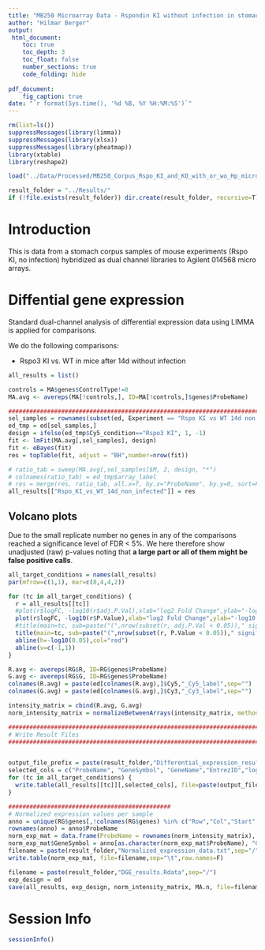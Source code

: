 ```yaml
---
title: "MB250 Microarray Data - Rspondin KI without infection in stomach corpus - DGE Reanalysis with LIMMA"
author: "Hilmar Berger"
output: 
 html_document:
    toc: true
    toc_depth: 3
    toc_float: false
    number_sections: true
    code_folding: hide
    
pdf_document:
    fig_caption: true
date: "`r format(Sys.time(), '%d %B, %Y %H:%M:%S')`"
---
```


```r
rm(list=ls())
suppressMessages(library(limma))
suppressMessages(library(xlsx))
suppressMessages(library(pheatmap))
library(xtable)
library(reshape2)

load("../Data/Processed/MB250_Corpus_Rspo_KI_and_KO_with_or_wo_Hp_micro_array_preprocessed_data.Rdata")

result_folder = "../Results/"
if (!file.exists(result_folder)) dir.create(result_folder, recursive=T)
```

# Introduction

This is data from a stomach corpus samples of mouse experiments (Rspo KI, no infection) hybridized as dual channel libraries to Agilent 014568 micro arrays. 


# Diffential gene expression

Standard dual-channel analysis of differential expression data using LIMMA is applied for comparisons. 

We do the following comparisons: 

  - Rspo3 KI vs. WT in mice after 14d without infection

```r
all_results = list()

controls = MA$genes$ControlType!=0
MA.avg <- avereps(MA[!controls,], ID=MA[!controls,]$genes$ProbeName)

```

```r
#######################################################################
sel_samples = rownames(subset(ed, Experiment == "Rspo KI vs WT 14d non infected"))
ed_tmp = ed[sel_samples,]
design = ifelse(ed_tmp$Cy5_condition=="Rspo3 KI", 1, -1)
fit <- lmFit(MA.avg[,sel_samples], design)
fit <- eBayes(fit)
res = topTable(fit, adjust = "BH",number=nrow(fit))

# ratio_tab = sweep(MA.avg[,sel_samples]$M, 2, design, "*")
# colnames(ratio_tab) = ed_tmp$array_label
# res = merge(res, ratio_tab, all.x=T, by.x="ProbeName", by.y=0, sort=F)
all_results[["Rspo_KI_vs_WT_14d_non_infected"]] = res
```

## Volcano plots

Due to the small replicate number no genes in any of the comparisons reached a significance level of FDR < 5%. We here therefore show unadjusted (raw) p-values noting that **a large part or all of them might be false positive calls**.

```r
all_target_conditions = names(all_results)
par(mfrow=c(1,1), mar=c(8,4,4,2))

for (tc in all_target_conditions) {
  r = all_results[[tc]]
  #plot(r$logFC, -log10(r$adj.P.Val),xlab="log2 Fold Change",ylab="-log10(adj. p-val)", ylim=c(0,max(2,max(-log10(r$adj.P.Val),na.rm=T))))
  plot(r$logFC, -log10(r$P.Value),xlab="log2 Fold Change",ylab="-log10(raw p-val)", ylim=c(0,max(2,max(-log10(r$P.Value),na.rm=T))))
  #title(main=tc, sub=paste("(",nrow(subset(r, adj.P.Val < 0.05))," signif. DE genes)",sep="") )
  title(main=tc, sub=paste("(",nrow(subset(r, P.Value < 0.05))," signif. DE genes)",sep="") )
  abline(h=-log10(0.05),col="red")
  abline(v=c(-1,1))
}
```


```r
R.avg <- avereps(RG$R, ID=RG$genes$ProbeName)
G.avg <- avereps(RG$G, ID=RG$genes$ProbeName)
colnames(R.avg) = paste(ed[colnames(R.avg),]$Cy5,"_Cy5_label",sep="")
colnames(G.avg) = paste(ed[colnames(G.avg),]$Cy3,"_Cy3_label",sep="")

intensity_matrix = cbind(R.avg, G.avg)
norm_intensity_matrix = normalizeBetweenArrays(intensity_matrix, method="quantile")
```


```r
###############################################################################################################
# Write Result Files
###############################################################################################################


output_file_prefix = paste(result_folder,"Differential_expression_results_", sep="/")
selected_cols = c("ProbeName", "GeneSymbol", "GeneName","EntrezID","logFC","AveExpr","t","P.Value","adj.P.Val","GencodeM12MappingStatus","GeneSymbol_Gencode","Transcript_Type" )
for (tc in all_target_conditions) {
  write.table(all_results[[tc]][,selected_cols], file=paste(output_file_prefix, tc, ".txt", sep="" ), row.names=F , sep="\t", dec=".")
}

##############################################
# Normalized expression values per sample
anno = unique(RG$genes[,!colnames(RG$genes) %in% c("Row","Col","Start","index")])
rownames(anno) = anno$ProbeName
norm_exp_mat = data.frame(ProbeName = rownames(norm_intensity_matrix), log2(norm_intensity_matrix), row.names=NULL, stringsAsFactors = F)
norm_exp_mat$GeneSymbol = anno[as.character(norm_exp_mat$ProbeName), "GeneSymbol"]
filename = paste(result_folder,"Normalized_expression_data.txt",sep="/")
write.table(norm_exp_mat, file=filename,sep="\t",row.names=F)

```


```r
filename = paste(result_folder,"DGE_results.Rdata",sep="/")
exp_design = ed
save(all_results, exp_design, norm_intensity_matrix, MA.n, file=filename)
```


# Session Info
```r
sessionInfo()
```